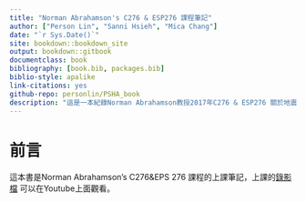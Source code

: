 ```yaml
--- 
title: "Norman Abrahamson's C276 & ESP276 課程筆記"
author: ["Person Lin", "Sanni Hsieh", "Mica Chang"]
date: "`r Sys.Date()`"
site: bookdown::bookdown_site
output: bookdown::gitbook
documentclass: book
bibliography: [book.bib, packages.bib]
biblio-style: apalike
link-citations: yes
github-repo: personlin/PSHA_book
description: "這是一本紀錄Norman Abrahamson教授2017年C276 & ESP276 關於地震危害度分析課程的上課筆記。This book is the lecture Notes taking from Norman Abrahamson's C276 Advanced Seismology Lecture"
---
```


# 前言 {-}

這本書是Norman Abrahamson's C276&EPS 276 課程的上課筆記，上課的[錄影檔](https://www.youtube.com/channel/UCPzYyrT6wlig5oYO3bdFjig)
可以在Youtube上面觀看。


